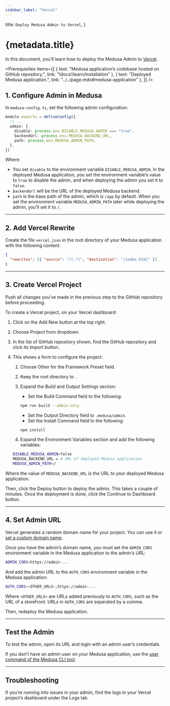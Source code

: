 ```yaml
---
sidebar_label: "Vercel"
---
```



  title: `Deploy Medusa Admin to Vercel`,
}

# {metadata.title}

In this document, you’ll learn how to deploy the Medusa Admin to [Vercel](https://vercel.com).

<Prerequisites items={[
  {
    text: "Medusa application’s codebase hosted on GitHub repository.",
    link: "!docs!/learn/installation"
  },
  {
    text: "Deployed Medusa application.",
    link: "../../page.mdx#medusa-application"
  },
]} />

## 1. Configure Admin in Medusa

In `medusa-config.ts`, set the following admin configuration:

```ts title="medusa-config.ts"
module.exports = defineConfig({
  // ...
  admin: {
    disable: process.env.DISABLE_MEDUSA_ADMIN === "true",
    backendUrl: process.env.MEDUSA_BACKEND_URL,
    path: process.env.MEDUSA_ADMIN_PATH,
  },
})
```

Where:

- You set `disable` to the environment variable `DISABLE_MEDUSA_ADMIN`. In the deployed Medusa application, you set the environment variable’s value to `true` to disable the admin, and when deploying the admin you set it to `false`.
- `backendUrl` will be the URL of the deployed Medusa backend.
- `path` is the base path of the admin, which is `/app` by default. When you set the environment variable `MEDUSA_ADMIN_PATH` later while deploying the admin, you’ll set it to `/`.

---

## 2. Add Vercel Rewrite

Create the file `vercel.json` in the root directory of your Medusa application with the following content:

```json title="vercel.json"
{
  "rewrites": [{ "source": "/(.*)", "destination": "/index.html" }]
}
```

---

## 3. Create Vercel Project

<Note>

Push all changes you’ve made in the previous step to the GitHub repository before proceeding.

</Note>

To create a Vercel project, on your Vercel dashboard:

1. Click on the Add New button at the top right.
2. Choose Project from dropdown.
3. In the list of GitHub repository shown, find the GitHub repository and click its Import button.
4. This shows a form to configure the project:
    1. Choose Other for the Framework Preset field.
    2. Keep the root directory to `.`
    3. Expand the Build and Output Settings section:
        - Set the Build Command field to the following:
        
        ```bash npm2yarn
        npm run build --admin-only
        ```
        
        - Set the Output Directory field to `.medusa/admin`.
        - Set the Install Command field to the following:
        
        ```bash npm2yarn
        npm install
        ```

    4. Expand the Environment Variables section and add the following variables:
    
    ```bash
    DISABLE_MEDUSA_ADMIN=false
    MEDUSA_BACKEND_URL = # URL of deployed Medusa application
    MEDUSA_ADMIN_PATH=/
    ```
    

Where the value of `MEDUSA_BACKEND_URL` is the URL to your deployed Medusa application.

Then, click the Deploy button to deploy the admin. This takes a couple of minutes. Once the deployment is done, click the Continue to Dashboard button.

---

## 4. Set Admin URL

Vercel generates a random domain name for your project. You can use it or [set a custom domain name](https://vercel.com/guides/how-do-i-add-a-custom-domain-to-my-vercel-project).

Once you have the admin’s domain name, you must set the `ADMIN_CORS` environment variable in the Medusa application to the admin’s URL:

```bash
ADMIN_CORS=https://admin-...
```

And add the admin URL to the `AUTH_CORS` environment variable in the Medusa application:

```bash
AUTH_CORS=<OTHER_URLS>,https://admin-...
```

Where `<OTHER_URLS>` are URLs added previously to `AUTH_CORS`, such as the URL of a storefront. URLs in `AUTH_CORS` are separated by a comma.

Then, redeploy the Medusa application.

---

## Test the Admin

To test the admin, open its URL and login with an admin user’s credentials.

<Note>

If you don’t have an admin user on your Medusa application, use the [user command of the Medusa CLI tool](../../../medusa-cli/page.mdx#user).

</Note>

---

## Troubleshooting

If you’re running into issues in your admin, find the logs in your Vercel project’s dashboard under the Logs tab.
